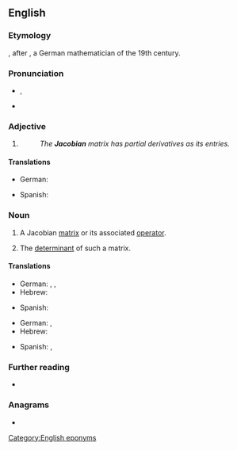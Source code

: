 ==English==

===Etymology===
{{suffix|en|Jacobi|an}}, after {{w|Carl Gustav Jacob Jacobi}}, a German mathematician of the 19th century.

===Pronunciation===
* {{enPR|yä-kõ'-bi-un}}, {{IPA|en|/jɑːˈkəʊ.bi.ən/}}
* {{IPA|en|/dʒəˈkoʊ.bi.ən/}}

===Adjective===
{{en-adj|-}}

# {{non-gloss definition|Used to specify certain [[mathematical]] [[object]]s named in honour of [[w:Carl Gustav Jacob Jacobi|C.&nbsp;G.&nbsp;J. Jacobi]].}}
#: ''The '''Jacobian''' matrix has partial derivatives as its entries.''

====Translations====
{{trans-top|in honor of Jacobi}}
* German: {{t|de|Jacobi-}}
{{trans-mid}}
* Spanish: {{t|es|jacobiano}}
{{trans-bottom}}

===Noun===
{{en-noun}}

# {{lb|en|calculus}} A Jacobian [[matrix]] or its associated [[operator]].
# {{lb|en|calculus}} The [[determinant]] of such a matrix.

====Translations====
{{trans-top|Jacobian matrix}}
* German: {{t|de|Jacobi-Matrix|f}}, {{t|de|Funktionalmatrix|f}}, {{t|de|Ableitungsmatrix|f}}
* Hebrew: {{t|he|מטריצת יעקובי|f|tr=matrítzat ya'akóbi}}
{{trans-mid}}
* Spanish: {{t|es|matriz jacobiana|f}}
{{trans-bottom}}

{{trans-top|the determinant of the Jacobian matrix}}
* German: {{t|de|Jacobi-Determinante|f}}, {{t|de|Funktionaldeterminante|f}}
* Hebrew: {{t|he|יעקוביאן|m|tr=ya'akobián}}
{{trans-mid}}
* Spanish: {{t|es|determinante jacobiano|m}}, {{t|es|jacobiano|m|alt=jacobiano}}
{{trans-bottom}}

===Further reading===
* {{pedia}}

===Anagrams===
* {{anagrams|en|a=aabcijno|Bajocian}}

[[Category:English eponyms]]